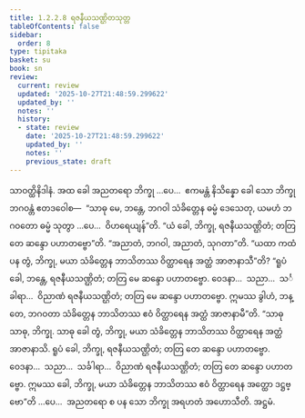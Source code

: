 ```yaml
---
title: 1.2.2.8 ရဇနီယသဏ္ဌိတသုတ္တ
tableOfContents: false
sidebar:
  order: 8
type: tipitaka
basket: su
book: sn
review:
  current: review
  updated: '2025-10-27T21:48:59.299622'
  updated_by: ''
  notes: ''
  history:
  - state: review
    date: '2025-10-27T21:48:59.299622'
    updated_by: ''
    notes: ''
    previous_state: draft
---
```



<ReviewStatus review={frontmatter.review} showDetails={true} />

<HypothesisAnnotation frontmatter={frontmatter} />

<DynamicBreadcrumb />

<Division number="70" book="sn" e="ch" v="18" p="290">

<Paragraph number="368" book="sn">
သာဝတ္ထိနိဒါနံ. အထ ခေါ အညတရော ဘိက္ခု …ပေ…  ဧကမန္တံ နိသိန္နော ခေါ သော ဘိက္ခု ဘဂဝန္တံ ဧတဒဝေါစ—  “သာဓု မေ, ဘန္တေ, ဘဂဝါ သံခိတ္တေန ဓမ္မံ ဒေသေတု, ယမဟံ ဘဂဝတော ဓမ္မံ သုတွာ …ပေ…  ဝိဟရေယျန်”တိ. “ယံ ခေါ, ဘိက္ခု, ရဇနီယသဏ္ဌိတံ; တတြ တေ ဆန္ဒော ပဟာတဗ္ဗော”တိ. “အညာတံ, ဘဂဝါ, အညာတံ, သုဂတာ”တိ.
</Paragraph>

<Paragraph number="369" book="sn">
“ယထာ ကထံ ပန တွံ, ဘိက္ခု, မယာ သံခိတ္တေန ဘာသိတဿ ဝိတ္ထာရေန အတ္ထံ အာဇာနာသီ”တိ? “ရူပံ ခေါ, ဘန္တေ, ရဇနီယသဏ္ဌိတံ; တတြ မေ ဆန္ဒော ပဟာတဗ္ဗော. ဝေဒနာ…  သညာ…  သင်္ခါရာ…  ဝိညာဏံ ရဇနီယသဏ္ဌိတံ; တတြ မေ ဆန္ဒော ပဟာတဗ္ဗော. ဣမဿ ခွါဟံ, ဘန္တေ, ဘဂဝတာ သံခိတ္တေန ဘာသိတဿ ဧဝံ ဝိတ္ထာရေန အတ္ထံ အာဇာနာမီ”တိ.
</Paragraph>

<Paragraph number="370" book="sn">
“သာဓု သာဓု, ဘိက္ခု. သာဓု ခေါ တွံ, ဘိက္ခု, မယာ သံခိတ္တေန ဘာသိတဿ ဝိတ္ထာရေန အတ္ထံ အာဇာနာသိ. ရူပံ ခေါ, ဘိက္ခု, ရဇနီယသဏ္ဌိတံ; တတြ တေ ဆန္ဒော ပဟာတဗ္ဗော. ဝေဒနာ…  သညာ…  သင်္ခါရာ…  ဝိညာဏံ ရဇနီယသဏ္ဌိတံ; တတြ တေ ဆန္ဒော ပဟာတဗ္ဗော. ဣမဿ ခေါ, ဘိက္ခု, မယာ သံခိတ္တေန ဘာသိတဿ ဧဝံ ဝိတ္ထာရေန အတ္ထော ဒဋ္ဌဗ္ဗော”တိ …ပေ…  အညတရော စ ပန သော ဘိက္ခု အရဟတံ အဟောသီတိ.

</Paragraph>
</Division>

<Paragraph number="371" type="center" book="sn">
အဋ္ဌမံ.
</Paragraph>